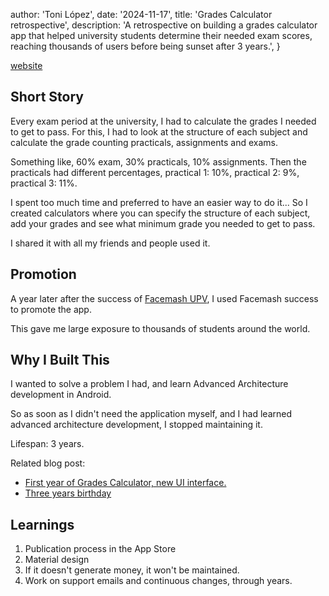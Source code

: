
  author: 'Toni López',
  date: '2024-11-17',
  title: 'Grades Calculator retrospective',
  description:
    'A retrospective on building a grades calculator app that helped university students determine their needed exam scores, reaching thousands of users before being sunset after 3 years.',
}


[website][4]
## Short Story
Every exam period at the university, I had to calculate the grades I needed to get to pass. For this, I had to look at the structure of each subject and calculate the grade counting practicals, assignments and exams.

Something like, 60% exam, 30% practicals, 10% assignments.
Then the practicals had different percentages, practical 1: 10%, practical 2: 9%, practical 3: 11%.

I spent too much time and preferred to have an easier way to do it... So I created calculators where you can specify the structure of each subject, add your grades and see what minimum grade you needed to get to pass.

I shared it with all my friends and people used it.

## Promotion
A year later after the success of [Facemash UPV][1], I used Facemash success to promote the app.

This gave me large exposure to thousands of students around the world.

## Why I Built This
I wanted to solve a problem I had, and learn Advanced Architecture development in Android.

So as soon as I didn't need the application myself, and I had learned advanced architecture development, I stopped maintaining it.

Lifespan: 3 years.

Related blog post: 
* [First year of Grades Calculator, new UI interface.][2]
* [Three years birthday][3]

## Learnings
1. Publication process in the App Store
2. Material design
3. If it doesn't generate money, it won't be maintained.
4. Work on support emails and continuous changes, through years.

[1]: https://www.tonilopezmr.com/articles/facemash-upv
[2]: https://www.tonilopezmr.com/articles/nueva-version-de-calculanotas-nueva-interfaz
[3]: https://www.tonilopezmr.com/articles/calcula-notas-cumple-3-anyos
[4]: https://old.tonilopezmr.com/calculanotas/